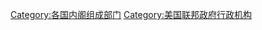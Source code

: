 {{Commonscat|Executive Departments of the United States}}
{{Catmore|美國聯邦行政部門}}

[[Category:各国内阁组成部门|Category:各国内阁组成部门]]
[[Category:美国联邦政府行政机构|Category:美国联邦政府行政机构]]